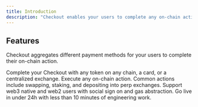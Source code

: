 ```yaml
---
title: Introduction
description: "Checkout enables your users to complete any on-chain action, with any asset, at point of purchase."
---
```




## Features

Checkout aggregates different payment methods for your users to complete their on-chain action.

<CardGroup cols={2}>
  <Card title="Any payment method" icon="square-1">
    Complete your Checkout with any token on any chain, a card, or a centralized exchange.
  </Card>
  <Card title="Any action" icon="square-2">
    Execute any on-chain action. Common actions include swapping, staking, and depositing into perp exchanges.
  </Card>
  <Card title="Any user" icon="square-3">
    Support web3 native and web2 users with social sign on and gas abstraction.
  </Card>
  <Card title="Easy installation" icon="square-4">
    Go live in under 24h with less than 10 minutes of engineering work.
  </Card>
</CardGroup>
